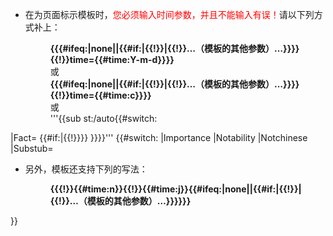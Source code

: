*在为页面标示{{tl|{{{template_name}}}}}模板时，<span style="color: red;">您必须输入时间参数，并且不能输入有误！</span>请以下列方式补上：
*:'''&#123;{{{{template_name}}}{{#ifeq:{{{other_parameter|}}}|none||{{#if:{{{other_parameter|}}}|{{!}}{{{other_parameter}}}|{{!}}…（模板的其他参数）…}}}}{{!}}time={{#time:Y-m-d}}}&#125;'''
*:或
*:'''&#123;{{{{template_name}}}{{#ifeq:{{{other_parameter|}}}|none||{{#if:{{{other_parameter|}}}|{{!}}{{{other_parameter}}}|{{!}}…（模板的其他参数）…}}}}{{!}}time={{#time:c}}}&#125;'''
*:或
*:'''&#123;{sub<!-- -_______- -->st:{{{template_name}}}/auto{{#switch:{{{template_name|<noinclude>Fact</noinclude>}}}
|Fact=<!--此处列出的替换引用模板还带有其他参数-->
{{#if:{{{other_parameter|}}}|{{!}}{{{other_parameter}}}}}
}}}&#125;'''
{{#switch:{{{template_name|<noinclude>Notchinese</noinclude>}}}
|Importance
|Notability
|Notchinese
|Substub=<!--此处列出的模板支持“月|日”的写法-->
*另外，{{tl|{{{template_name}}}}}模板还支持下列的写法：
*:'''&#123;{{{{template_name}}}{{!}}{{#time:n}}{{!}}{{#time:j}}{{#ifeq:{{{other_parameter|}}}|none||{{#if:{{{other_parameter|}}}|{{!}}{{{other_parameter}}}|{{!}}…（模板的其他参数）…}}}}}&#125;'''
}}